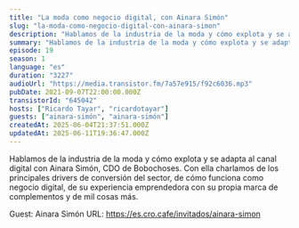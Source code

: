 ```yaml
---
title: "La moda como negocio digital, con Ainara Simón"
slug: "la-moda-como-negocio-digital-con-ainara-simon"
description: "Hablamos de la industria de la moda y cómo explota y se adapta al canal digital con Ainara Simón, CDO de Bobochoses. Con ella charlamos de los principales drivers de conversión del sector, de cómo funciona como negocio digital, de su experiencia emprendedora con su propia marca de complementos y de mil cosas más.\n\n\n\n<!-- GUESTS START -->\nGuest: Ainara Simón\nURL: https://es.cro.cafe/invitados/ainara-simon\n<!-- GUESTS END -->"
summary: "Hablamos de la industria de la moda y cómo explota y se adapta al canal digital con Ainara Simón, CDO de Bobochoses. Con ella charlamos de los principales drivers de conversión del sector, de cómo funciona como negocio digital, de su experiencia emprendedora con su propia marca de complementos y de mil cosas más."
episode: 19
season: 1
language: "es"
duration: "3227"
audioUrl: "https://media.transistor.fm/7a57e915/f92c6036.mp3"
pubDate: 2021-09-07T22:00:00.000Z
transistorId: "645042"
hosts: ["Ricardo Tayar", "ricardotayar"]
guests: ["ainara-simón", "ainara-simón"]
createdAt: 2025-06-04T21:37:51.000Z
updatedAt: 2025-06-11T19:36:47.000Z
---
```


Hablamos de la industria de la moda y cómo explota y se adapta al canal digital con Ainara Simón, CDO de Bobochoses. Con ella charlamos de los principales drivers de conversión del sector, de cómo funciona como negocio digital, de su experiencia emprendedora con su propia marca de complementos y de mil cosas más.



<!-- GUESTS START -->
Guest: Ainara Simón
URL: https://es.cro.cafe/invitados/ainara-simon
<!-- GUESTS END -->
